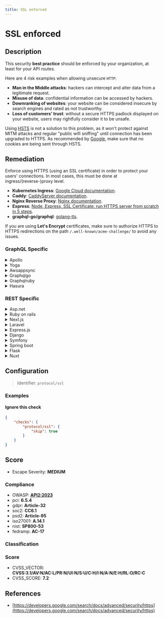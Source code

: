 ```yaml
---
title: SSL enforced
---
```


# SSL enforced

## Description

This security **best practice** should be enforced by your organization, at least for your API routes.

Here are 4 risk examples when allowing unsecure `HTTP`:

- **Man in the Middle attacks**: hackers can intercept and alter data from a legitimate request.
- **Misuse of data**: confidential information can be accessed by hackers.
- **Downranking of websites**: your website can be considered insecure by search engines and rated as not trustworthy.
- **Loss of customers' trust**: without a secure HTTPS padlock displayed on your website, users may rightfully consider it to be unsafe.

Using [HSTS](https://en.wikipedia.org/wiki/HTTP_Strict_Transport_Security) is not a solution to this problem, as it won't protect against MITM attacks and regular "public wifi sniffing" until connection has been upgraded to HTTPS.
As recommended by [Google](https://developers.google.com/search/docs/advanced/security/https), make sure that no cookies are being sent through HSTS.


## Remediation

Enforce using HTTPS (using an SSL certificate) in order to protect your users' connections.
In most cases, this must be done at ingress/(reverse-)proxy level.

- **Kubernetes Ingress**: [Google Cloud documentation](https://cloud.google.com/kubernetes-engine/docs/how-to/ingress-features#https_redirect).
- **Caddy**: [CaddyServer documentation](https://caddyserver.com/docs/json/apps/http/servers/automatic_https/).
- **Nginx Reverse Proxy**: [Nginx documentation](https://docs.nginx.com/nginx/admin-guide/security-controls/securing-http-traffic-upstream/).
- **Express**: [Node, Express, SSL Certificate: run HTTPS server from scratch in 5 steps](https://dev.to/omergulen/step-by-step-node-express-ssl-certificate-run-https-server-from-scratch-in-5-steps-5b87).
- **graphql-go/graphql**: [golang-tls](https://github.com/denji/golang-tls).

If you are using **Let's Encrypt** certificates, make sure to authorize HTTPS to HTTPS redirections on the path `/.well-known/acme-challenge/` to avoid any issues.



### GraphQL Specific

<details>
    <summary>Apollo</summary>

Ensure that your Apollo server is configured to only serve traffic over HTTPS to protect against data interception and alteration.

</details>

<details>
    <summary>Yoga</summary>

Configure Yoga server to use HTTPS by setting up an SSL certificate and enforcing secure connections.

</details>

<details>
    <summary>Awsappsync</summary>

AWS AppSync is managed by AWS and enforces HTTPS by default. Ensure all clients are configured to use HTTPS endpoints.

</details>

<details>
    <summary>Graphqlgo</summary>

When setting up your GraphQL server with graphql-go, make sure to configure it to serve only over HTTPS to prevent unsecured data transmission.

</details>

<details>
    <summary>Graphqlruby</summary>

For GraphQL-Ruby, use a secure web server like Puma or Passenger that supports SSL, and ensure it's configured to use HTTPS.

</details>

<details>
    <summary>Hasura</summary>

Configure Hasura to use HTTPS by setting up an SSL certificate with your reverse proxy or load balancer.

</details>


### REST Specific

<details>
    <summary>Asp.net</summary>

In ASP.NET, enforce HTTPS by using the 'RequireHttps' attribute on your controllers or globally in 'FilterConfig'.

</details>

<details>
    <summary>Ruby on rails</summary>

In Ruby on Rails, enforce SSL by setting 'config.force_ssl = true' in your environment configuration file.

</details>

<details>
    <summary>Next.js</summary>

For Next.js, ensure your server is set up to handle HTTPS requests, and use a reverse proxy like Nginx to manage SSL/TLS.

</details>

<details>
    <summary>Laravel</summary>

In Laravel, use the 'AppServiceProvider' to force a secure schema with 'URL::forceScheme('https')' in the boot method.

</details>

<details>
    <summary>Express.js</summary>

With Express.js, use the 'https' module to create an HTTPS server with your SSL certificates.

</details>

<details>
    <summary>Django</summary>

In Django, use 'SECURE_SSL_REDIRECT = True' in your settings to redirect all HTTP traffic to HTTPS.

</details>

<details>
    <summary>Symfony</summary>

For Symfony, configure your web server to handle SSL/TLS and redirect all HTTP traffic to HTTPS.

</details>

<details>
    <summary>Spring boot</summary>

In Spring Boot, configure your application to use HTTPS by setting server.ssl.key-store properties in application.properties.

</details>

<details>
    <summary>Flask</summary>

With Flask, use 'flask-talisman' to enforce HTTPS or configure your WSGI server to handle SSL.

</details>

<details>
    <summary>Nuxt</summary>

For Nuxt.js, ensure your server is set up to handle HTTPS requests, and use a reverse proxy like Nginx to manage SSL/TLS.

</details>

## Configuration

> Identifier: `protocol/ssl`



### Examples



#### Ignore this check

```json
{
    "checks": {
        "protocol/ssl": {
            "skip": true
        }
    }
}
```




## Score

- Escape Severity: **<span className="medium-severity">MEDIUM</span>**

### Compliance

- OWASP: **[API2:2023](https://github.com/OWASP/API-Security/blob/master/editions/2023/en/0xa2-broken-authentication.md)**
- pci: **6.5.4**
- gdpr: **Article-32**
- soc2: **CC6.1**
- psd2: **Article-95**
- iso27001: **A.14.1**
- nist: **SP800-53**
- fedramp: **AC-17**

### Classification






### Score

- CVSS_VECTOR: **CVSS:3.1/AV:N/AC:L/PR:N/UI:N/S:U/C:H/I:N/A:N/E:H/RL:O/RC:C**
- CVSS_SCORE: **7.2**

## References

- [https://developers.google.com/search/docs/advanced/security/https](https://developers.google.com/search/docs/advanced/security/https)
  